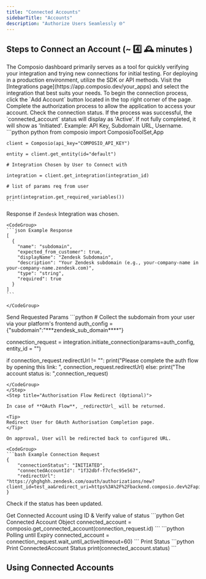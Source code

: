 ```yaml
---
title: "Connected Accounts"
sidebarTitle: "Accounts"
description: "Authorize Users Seamlessly 🌐"
---
```




## Steps to Connect an Account (~ 4️⃣ 🕰️ minutes )

<Tabs>
<Tab title="Via Dashboard">
The Composio dashboard primarily serves as a tool for quickly verifying your integration and trying new connections for initial testing. 
For deploying in a production environment, utilize the SDK or API methods.

<Steps>
  <Step title="Select the Preferred Integration">
    Visit the [Integrations page](https://app.composio.dev/your_apps) and select the integration that best suits your needs.
  </Step>
  <Step title="Connect Your Account">
    To begin the connection process, click the `Add Account` button located in the top right corner of the page.
  </Step>
  <Step title="Complete Auth Flow">
    Complete the authorization process to allow the application to access your account.
  </Step>
  <Step title="Verify Connection Status">
    Check the connection status. If the process was successful, the `connected_account` status will display as 'Active'. If not fully completed, it will show as 'Initiated'.
  </Step>
</Steps>
</Tab>


<Tab title="Python">
<Steps>
<Step title="Fetch Integration Parameters">
  Example: API Key, Subdomain URL, Username.
  <CodeGroup>
    ```python python 
    from composio import ComposioToolSet,App

    client = Composio(api_key="COMPOSIO_API_KEY")

    entity = client.get_entity(id="default")

    # Integration Chosen by User to Connect with

    integration = client.get_integration(integration_id)

    # list of params req from user

    print(integration.get_required_variables())
    ```
  </CodeGroup>

Response if `Zendesk` Integration was chosen.

    <CodeGroup>
    ```json Example Response
    [
      {
        "name": "subdomain",
        "expected_from_customer": true,
        "displayName": "Zendesk Subdomain",
        "description": "Your Zendesk subdomain (e.g., your-company-name in your-company-name.zendesk.com)",
        "type": "string",
        "required": true
      }
    ]
    ```

    </CodeGroup>
</Step>

<Step title="Initiate Connection Request">
Send Requested Params
<CodeGroup>
```python 
# Collect the subdomain from your user via your platform's frontend
auth_config = {"subdomain":"***zendesk_sub_domain****"}

connection_request = integration.initiate_connection(params=auth_config, entity_id = "")

if connection_request.redirectUrl != "":
print("Please complete the auth flow by opening this link: ", connection_request.redirectUrl)
else:
print("The account status is: ",connection_request)
```
</CodeGroup>
</Step>
<Step title="Authorisation Flow Redirect (Optional)">

In case of **OAuth Flow**, _redirectUrl_ will be returned.

<Tip>
Redirect User for OAuth Authorisation Completion page.
</Tip>

On approval, User will be redirected back to configured URL.

<CodeGroup>
```bash Example Connection Request
{
    "connectionStatus": "INITIATED",
    "connectedAccountId": "1f32dbf-f7cfec95e567",
    "redirectUrl": "https://ghghghh.zendesk.com/oauth/authorizations/new?client_id=test_aa&redirect_uri=https%3A%2F%2Fbackend.composio.dev%2Fapi%2Fv1%2Fauth"
}
```
</CodeGroup>

</Step>

<Step title="Validate Connection Request">

Check if the status has been updated.

<AccordionGroup title="Get Status of Connection Request">
<Accordion title="Fetch ConnectedAccount">
Get Connected Account using ID & Verify value of status
<CodeGroup>
```python Get Connected Account Object
connected_account = composio.get_connected_account(connection_request.id)
```
</CodeGroup>
</Accordion>

<Accordion title="Poll using `Wait` Method">
<CodeGroup>
```python Polling until Expiry
connected_account = connection_request.wait_until_active(timeout=60)
```
</CodeGroup>
</Accordion>
</AccordionGroup>
Print Status 
<CodeGroup>
```python Print ConnectedAccount Status
print(connected_account.status)
```
</CodeGroup>
</Step>
</Steps>
</Tab>
</Tabs>

## Using Connected Accounts